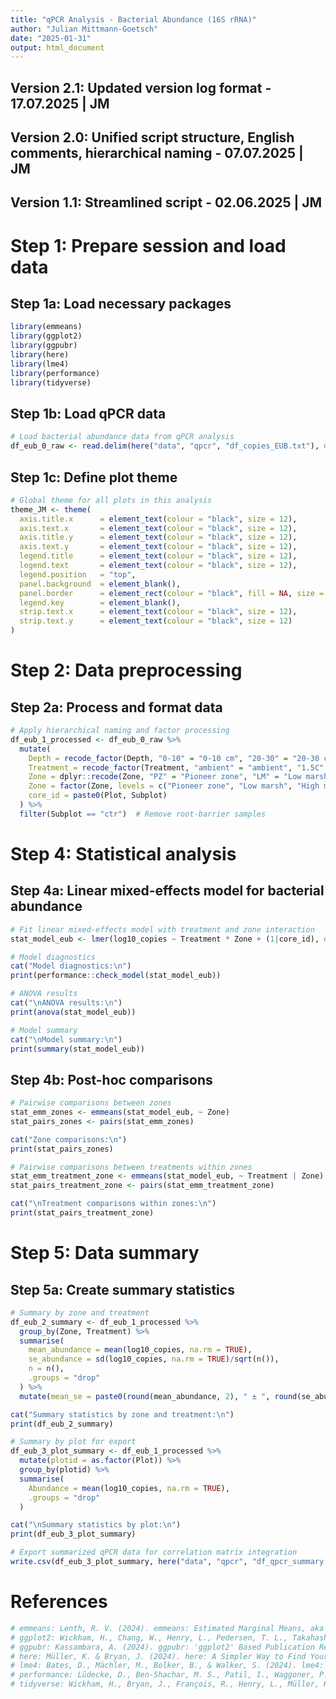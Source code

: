 ```yaml
---
title: "qPCR Analysis - Bacterial Abundance (16S rRNA)"
author: "Julian Mittmann-Goetsch"
date: "2025-01-31"
output: html_document
---
```


## Version 2.1: Updated version log format - 17.07.2025 | JM
## Version 2.0: Unified script structure, English comments, hierarchical naming - 07.07.2025 | JM
## Version 1.1: Streamlined script - 02.06.2025 | JM


# Step 1: Prepare session and load data
## Step 1a: Load necessary packages
```r
library(emmeans)
library(ggplot2)
library(ggpubr)
library(here)
library(lme4)
library(performance)
library(tidyverse)
```

## Step 1b: Load qPCR data
```r
# Load bacterial abundance data from qPCR analysis
df_eub_0_raw <- read.delim(here("data", "qpcr", "df_copies_EUB.txt"), dec=".", sep="\t")
```

## Step 1c: Define plot theme
```r
# Global theme for all plots in this analysis
theme_JM <- theme(
  axis.title.x      = element_text(colour = "black", size = 12),
  axis.text.x       = element_text(colour = "black", size = 12), 
  axis.title.y      = element_text(colour = "black", size = 12),
  axis.text.y       = element_text(colour = "black", size = 12), 
  legend.title      = element_text(colour = "black", size = 12),
  legend.text       = element_text(colour = "black", size = 12), 
  legend.position   = "top",
  panel.background  = element_blank(), 
  panel.border      = element_rect(colour = "black", fill = NA, size = 1.2),
  legend.key        = element_blank(),
  strip.text.x      = element_text(colour = "black", size = 12),
  strip.text.y      = element_text(colour = "black", size = 12)
)
```

# Step 2: Data preprocessing
## Step 2a: Process and format data
```r
# Apply hierarchical naming and factor processing
df_eub_1_processed <- df_eub_0_raw %>%
  mutate(
    Depth = recode_factor(Depth, "0-10" = "0-10 cm", "20-30" = "20-30 cm"),
    Treatment = recode_factor(Treatment, "ambient" = "ambient", "1.5C" = "+1.5°C", "3.0C" = "+3.0°C"),
    Zone = dplyr::recode(Zone, "PZ" = "Pioneer zone", "LM" = "Low marsh", "HM" = "High marsh"),
    Zone = factor(Zone, levels = c("Pioneer zone", "Low marsh", "High marsh")),
    core_id = paste0(Plot, Subplot)
  ) %>%
  filter(Subplot == "ctr")  # Remove root-barrier samples
```

# Step 4: Statistical analysis
## Step 4a: Linear mixed-effects model for bacterial abundance
```r
# Fit linear mixed-effects model with treatment and zone interaction
stat_model_eub <- lmer(log10_copies ~ Treatment * Zone + (1|core_id), data = df_eub_1_processed)

# Model diagnostics
cat("Model diagnostics:\n")
print(performance::check_model(stat_model_eub))

# ANOVA results
cat("\nANOVA results:\n")
print(anova(stat_model_eub))

# Model summary
cat("\nModel summary:\n")
print(summary(stat_model_eub))
```

## Step 4b: Post-hoc comparisons
```r
# Pairwise comparisons between zones
stat_emm_zones <- emmeans(stat_model_eub, ~ Zone)
stat_pairs_zones <- pairs(stat_emm_zones)

cat("Zone comparisons:\n")
print(stat_pairs_zones)

# Pairwise comparisons between treatments within zones
stat_emm_treatment_zone <- emmeans(stat_model_eub, ~ Treatment | Zone)
stat_pairs_treatment_zone <- pairs(stat_emm_treatment_zone)

cat("\nTreatment comparisons within zones:\n")
print(stat_pairs_treatment_zone)
```

# Step 5: Data summary
## Step 5a: Create summary statistics
```r
# Summary by zone and treatment
df_eub_2_summary <- df_eub_1_processed %>%
  group_by(Zone, Treatment) %>%
  summarise(
    mean_abundance = mean(log10_copies, na.rm = TRUE),
    se_abundance = sd(log10_copies, na.rm = TRUE)/sqrt(n()),
    n = n(),
    .groups = "drop"
  ) %>%
  mutate(mean_se = paste0(round(mean_abundance, 2), " ± ", round(se_abundance, 2), " (n=", n, ")"))

cat("Summary statistics by zone and treatment:\n")
print(df_eub_2_summary)

# Summary by plot for export
df_eub_3_plot_summary <- df_eub_1_processed %>%
  mutate(plotid = as.factor(Plot)) %>%
  group_by(plotid) %>%
  summarise(
    Abundance = mean(log10_copies, na.rm = TRUE),
    .groups = "drop"
  )

cat("\nSummary statistics by plot:\n")
print(df_eub_3_plot_summary)

# Export summarized qPCR data for correlation matrix integration
write.csv(df_eub_3_plot_summary, here("data", "qpcr", "df_qpcr_summary.csv"), row.names = FALSE)
```

# References
```r
# emmeans: Lenth, R. V. (2024). emmeans: Estimated Marginal Means, aka Least-Squares Means. R package version 1.10.2. https://CRAN.R-project.org/package=emmeans
# ggplot2: Wickham, H., Chang, W., Henry, L., Pedersen, T. L., Takahashi, K., Wilke, C., Woo, K., & Yutani, H. (2024). ggplot2: Create Elegant Data Visualisations Using the Grammar of Graphics. R package version 3.5.1. https://CRAN.R-project.org/package=ggplot2
# ggpubr: Kassambara, A. (2024). ggpubr: 'ggplot2' Based Publication Ready Plots. R package version 0.6.0. https://CRAN.R-project.org/package=ggpubr
# here: Müller, K. & Bryan, J. (2024). here: A Simpler Way to Find Your Files. R package version 1.0.1. https://CRAN.R-project.org/package=here
# lme4: Bates, D., Mächler, M., Bolker, B., & Walker, S. (2024). lme4: Linear Mixed-Effects Models using 'Eigen' and S4. R package version 1.1-35. https://CRAN.R-project.org/package=lme4
# performance: Lüdecke, D., Ben-Shachar, M. S., Patil, I., Waggoner, P., & Makowski, D. (2024). performance: Assessment of Regression Models Performance. R package version 0.10.8. https://CRAN.R-project.org/package=performance
# tidyverse: Wickham, H., Bryan, J., François, R., Henry, L., Müller, K., Pedersen, T. L., & Takahashi, K. (2024). tidyverse: Easily Install and Load the 'Tidyverse'. R package version 2.0.0. https://CRAN.R-project.org/package=tidyverse
```

